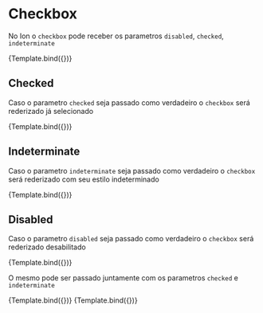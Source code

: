 
<Meta title="Ion/Checkbox" component={CheckboxComponent} />


# Checkbox

No Ion o `checkbox` pode receber os parametros `disabled`, `checked`, `indeterminate`

<Canvas>
  <Story name="type: enabled">{Template.bind({})}</Story>
</Canvas>

## Checked

Caso o parametro `checked` seja passado como verdadeiro o `checkbox` será rederizado já selecionado

<Canvas>
  <Story name="type: checked" args={{ checked: true }}>
    {Template.bind({})}
  </Story>
</Canvas>

## Indeterminate

Caso o parametro `indeterminate` seja passado como verdadeiro o `checkbox` será rederizado com seu estilo indeterminado

<Canvas>
  <Story name="type: indeterminate" args={{ indeterminate: true }}>
    {Template.bind({})}
  </Story>
</Canvas>

## Disabled

Caso o parametro `disabled` seja passado como verdadeiro o `checkbox` será rederizado desabilitado

<Canvas>
  <Story name="type: disabled" args={{ disabled: true }}>
    {Template.bind({})}
  </Story>
</Canvas>

O mesmo pode ser passado juntamente com os parametros `checked` e `indeterminate`

<Canvas>
  <Story name="type: disabled-checked" args={{ checked: true, disabled: true }}>
    {Template.bind({})}
  </Story>
  <Story
    name="type: disabled-indeterminate"
    args={{ indeterminate: true, disabled: true }}
  >
    {Template.bind({})}
  </Story>
</Canvas>
